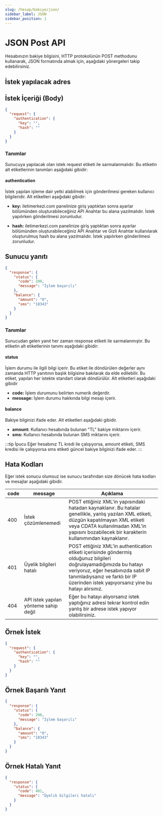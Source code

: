 ```yaml
---
slug: /hesap/bakiye/json/
sidebar_label: JSON
sidebar_position: 1
---
```



# JSON Post API
Hesabınızın bakiye bilgisini, HTTP protokolünün POST methodunu kullanarak, JSON formatında almak için, aşağıdaki yönergeleri takip edebilirsiniz.

## İstek yapılacak adres

<RequestURL type="POST" url="https://api.iletimerkezi.com/v1/get-balance/json" />

## İstek İçeriği (Body)

```json title="Eğer API Anahtarı kullanılarak işlem yapıyorsanız isteğin içeriği"
{
  "request": {
    "authentication": {
      "key": "",
      "hash": ""
    }
  }
}
```

### Tanımlar

Sunucuya yapılacak olan istek <Badge>request</Badge> etiketi ile sarmalanmalıdır. Bu etiketin alt etiketlerinin tanımları aşağıdaki gibidir:

#### authentication
İstek yapılan işleme dair yetki alabilmek için gönderilmesi gereken kullanıcı bilgileridir. Alt etiketleri aşağıdaki gibidir:

+ **key:** iletimerkezi.com panelinize giriş yaptıktan sonra ayarlar bölümünden oluşturabileceğiniz API Anahtar bu alana yazılmalıdır. İstek yapılırken gönderilmesi zorunludur.

+ **hash:** iletimerkezi.com panelinize giriş yaptıktan sonra ayarlar bölümünden oluşturabileceğiniz API Anahtar ve Gizli Anahtar kullanılarak oluşturulmuş hash bu alana yazılmalıdır. İstek yapılırken gönderilmesi zorunludur.

## Sunucu yanıtı

```json
{
  "response": {
    "status": {
      "code": 200,
      "message": "İşlem başarılı"
    },
    "balance": {
      "amount": "0",
      "sms": "18343"
    }
  }
}
```

### Tanımlar

Sunucudan gelen yanıt her zaman <Badge>response</Badge> etiketi ile sarmalanmıştır. Bu etiketin alt etiketlerinin tanımı aşağıdaki gibidir:

#### status
İşlem durumu ile ilgili bilgi içerir. Bu etiket ile döndürülen değerler aynı zamanda HTTP yanıtının başlık bilgisine bakılarak da elde edilebilir. Bu etiket, yapılan her istekte standart olarak döndürülür. Alt etiketleri aşağıdaki gibidir

+ **code:** İşlem durumunu belirten numerik değerdir.
+ **message:** İşlem durumu hakkında bilgi mesajı içerir.

#### balance
Bakiye bilginizi ifade eder. Alt etiketleri aşağıdaki gibidir.

+ **amount:** Kullanıcı hesabında bulunan "TL" bakiye miktarını içerir.
+ **sms:** Kullanıcı hesabında bulunan SMS miktarını içerir.

:::tip İpucu
Eğer hesabınız TL kredi ile çalışıyorsa, <Badge>amount</Badge> etiketi, SMS kredisi ile çalışıyorsa <Badge>sms</Badge> etiketi güncel bakiye bilginizi ifade eder.
:::

## Hata Kodları
Eğer istek sonucu olumsuz ise sunucu tarafından size dönücek hata kodları ve mesajlar aşağıdaki gibidir.

<table>
  <thead>
    <th>code</th>
    <th>message</th>
    <th>Açıklama</th>
  </thead>
  <tbody>
    <tr>
      <td>400</td>
      <td>İstek çözümlenemedi</td>
      <td>POST ettiğiniz XML'in yapısındaki hatadan kaynaklanır. Bu hatalar genellikle, yanlış yazılan XML etiketi, düzgün kapatılmayan XML etiketi veya CDATA kullanılmadan XML'in yapısını bozabilecek bir karakterin kullanımından kaynaklanır.</td>
    </tr>
    <tr>
      <td>401</td>
      <td>Üyelik bilgileri hatalı</td>
      <td>POST ettiğiniz XML'in <Badge>authentication</Badge> etiketi içerisinde göndermiş olduğunuz bilgileri doğrulayamadığımızda bu hatayı veriyoruz, eğer hesabınızda sabit IP tanımladıysanız ve farklı bir IP üzerinden istek yapıyorsanız yine bu hatayı alırsınız.</td>
    </tr>
    <tr>
      <td>404</td>
      <td>API istek yapılan yönteme sahip değil</td>
      <td>Eğer bu hatayı alıyorsanız istek yaptığınız adresi tekrar kontrol edin yanlış bir adrese istek yapıyor olabilirsiniz.</td>
    </tr>
  </tbody>
</table>

## Örnek İstek
```json
{
  "request": {
    "authentication": {
      "key": "",
      "hash": ""
    }
  }
}
```

## Örnek Başarılı Yanıt
```json
{
  "response": {
    "status": {
      "code": 200,
      "message": "İşlem başarılı"
    },
    "balance": {
      "amount": "0",
      "sms": "18343"
    }
  }
}
```

## Örnek Hatalı Yanıt
```json
{
  "response": {
    "status": {
      "code": 401,
      "message": "Üyelik bilgileri hatalı"
    }
  }
}
```